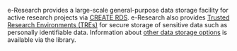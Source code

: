 
<!-- This is where you can write information on your organisation's data storage webpage and support contacts. Replace the text below with anything you like, and it will appear in relevant places in the lessons. -->

e-Research provides a large-scale general-purpose data storage facility for active research projects via [CREATE RDS](https://docs.er.kcl.ac.uk/research_data/rds/). e-Research also provides [Trusted Research Environments (TREs)](https://docs.er.kcl.ac.uk/CREATE/TRE/tre/) for secure storage of sensitive data such as personally identifiable data. Information about [other data storage options](https://www.kcl.ac.uk/researchsupport/managing/store) is available via the library.

